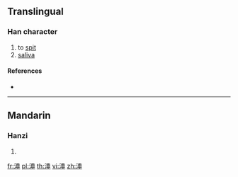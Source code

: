 ==Translingual==

===Han character===
{{Han char|rn=85|rad=水|as=08|sn=11|four=|canj=EHJM}}

# to [[spit]]
# [[saliva]]

====References====
* {{Han ref|kx=0628.140|dkj=17596|dj=1030.060|hdz=31651.050|uh=6DB6|ud=28086}}

----

==Mandarin==

===Hanzi===
{{cmn-hanzi|pin=[[dòng]] ([[dong4]]), [[tuō]] ([[tuo1]])|wg=tung<sup>4</sup>, t'o<sup>1</sup>}}

# {{defn|lang=cmn|sort=水08}}

[[fr:涶]]
[[pl:涶]]
[[th:涶]]
[[vi:涶]]
[[zh:涶]]